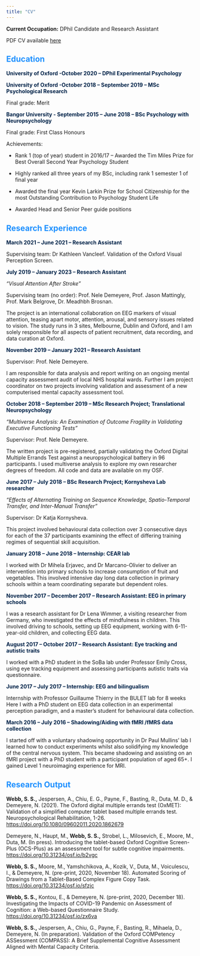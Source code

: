 ```yaml
---
title: "CV"
---
```


**Current Occupation:** DPhil Candidate and Research Assistant

PDF CV available [here](https://osf.io/js5ck?show=view&view_only=)

## <span style="color:dodgerblue">**Education**

<span style="color:#002147">**University of Oxford -October 2020 -- DPhil Experimental Psychology**

<span style="color:#002147">**University of Oxford -October 2018 -- September 2019 -- MSc Psychological Research**

Final grade: Merit

<span style="color:#002147">**Bangor University - September 2015 -- June 2018 -- BSc Psychology with Neuropsychology**

Final grade: First Class Honours

Achievements:

-   Rank 1 (top of year) student in 2016/17 -- Awarded the Tim Miles Prize for Best Overall Second Year Psychology Student

-   Highly ranked all three years of my BSc, including rank 1 semester 1 of final year

-   Awarded the final year Kevin Larkin Prize for School Citizenship for the most Outstanding Contribution to Psychology Student Life

-   Awarded Head and Senior Peer guide positions

## <span style="color:dodgerblue">**Research Experience**

<span style="color:#002147">**March 2021 -- June 2021 -- Research Assistant**

Supervising team: Dr Kathleen Vancleef. Validation of the Oxford Visual Perception Screen.

<span style="color:#002147">**July 2019 -- January 2023 -- Research Assistant**

*"Visual Attention After Stroke"*

Supervising team (no order): Prof. Nele Demeyere, Prof. Jason Mattingly, Prof. Mark Belgrove, Dr. Meadhbh Brosnan.

The project is an international collaboration on EEG markers of visual attention, teasing apart motor, attention, arousal, and sensory issues related to vision. The study runs in 3 sites, Melbourne, Dublin and Oxford, and I am solely responsible for all aspects of patient recruitment, data recording, and data curation at Oxford.

<span style="color:#002147">**November 2019 -- January 2021 -- Research Assistant**

Supervisor: Prof. Nele Demeyere.

I am responsible for data analysis and report writing on an ongoing mental capacity assessment audit of local NHS hospital wards. Further I am project coordinator on two projects involving validation and assessment of a new computerised mental capacity assessment tool.

<span style="color:#002147">**October 2018 -- September 2019 -- MSc Research Project; Translational Neuropsychology**

*"Multiverse Analysis: An Examination of Outcome Fragility in Validating Executive Functioning Tests"*

Supervisor: Prof. Nele Demeyere.

The written project is pre-registered, partially validating the Oxford Digital Multiple Errands Test against a neuropsychological battery in 96 participants. I used multiverse analysis to explore my own researcher degrees of freedom. All code and data are available on my OSF.

<span style="color:#002147">**June 2017 -- July 2018 -- BSc Research Project; Kornysheva Lab researcher**

*"Effects of Alternating Training on Sequence Knowledge, Spatio-Temporal Transfer, and Inter-Manual Transfer"*

Supervisor: Dr Katja Kornysheva.

This project involved behavioural data collection over 3 consecutive days for each of the 37 participants examining the effect of differing training regimes of sequential skill acquisition.

<span style="color:#002147">**January 2018 -- June 2018 -- Internship: CEAR lab**

I worked with Dr Mihela Erjavec, and Dr Marcano-Olivier to deliver an intervention into primary schools to increase consumption of fruit and vegetables. This involved intensive day long data collection in primary schools within a team coordinating separate but dependent roles.

<span style="color:#002147">**November 2017 -- December 2017 -- Research Assistant: EEG in primary schools**

I was a research assistant for Dr Lena Wimmer, a visiting researcher from Germany, who investigated the effects of mindfulness in children. This involved driving to schools, setting up EEG equipment, working with 6-11-year-old children, and collecting EEG data.

<span style="color:#002147">**August 2017 -- October 2017 -- Research Assistant: Eye tracking and autistic traits**

I worked with a PhD student in the SoBa lab under Professor Emily Cross, using eye tracking equipment and assessing participants autistic traits via questionnaire.

<span style="color:#002147">**June 2017 -- July 2017 -- Internship: EEG and bilingualism**

Internship with Professor Guillaume Thierry in the BULET lab for 8 weeks Here I with a PhD student on EEG data collection in an experimental perception paradigm, and a master's student for behavioural data collection.

<span style="color:#002147">**March 2016 -- July 2016 -- Shadowing/Aiding with fMRI /fMRS data collection**

I started off with a voluntary shadowing opportunity in Dr Paul Mullins' lab I learned how to conduct experiments whilst also solidifying my knowledge of the central nervous system. This became shadowing and assisting on an fMRI project with a PhD student with a participant population of aged 65+. I gained Level 1 neuroimaging experience for MRI.

## <span style="color:dodgerblue">**Research Output**

**Webb, S. S.,** Jespersen, A., Chiu, E. G., Payne, F., Basting, R., Duta, M. D., & Demeyere, N. (2021). The Oxford digital multiple errands test (OxMET): Validation of a simplified computer tablet based multiple errands test. Neuropsychological Rehabilitation, 1-26. <https://doi.org/10.1080/09602011.2020.1862679>

Demeyere, N., Haupt, M., **Webb, S. S.,** Strobel, L., Milosevich, E., Moore, M., Duta, M. (In press). Introducing the tablet-based Oxford Cognitive Screen-Plus (OCS-Plus) as an assessment tool for subtle cognitive impairments. <https://doi.org/10.31234/osf.io/b2vgc>

**Webb, S. S.,** Moore, M., Yamshchikova, A., Kozik, V., Duta, M., Voiculescu, I., & Demeyere, N. (pre-print, 2020, November 18). Automated Scoring of Drawings from a Tablet-Based Complex Figure Copy Task. <https://doi.org/10.31234/osf.io/sfzjc>

**Webb, S. S.,** Kontou, E., & Demeyere, N. (pre-print, 2020, December 18). Investigating the Impacts of COVID-19 Pandemic on Assessment of Cognition: a Web-based Questionnaire Study. <https://doi.org/10.31234/osf.io/zx6va>

**Webb, S. S.,** Jespersen, A., Chiu, G., Payne, F., Basting, R., Mihaela, D., Demeyere, N. (In preparation). Validation of the Oxford COMPetency ASSessment (COMPASS): A Brief Supplemental Cognitive Assessment Aligned with Mental Capacity Criteria.
